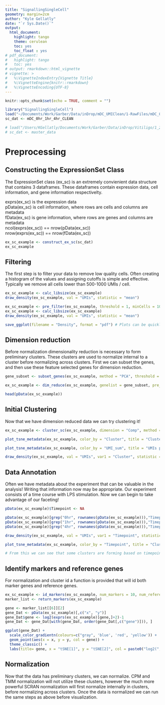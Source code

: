 ```yaml
---
title: "SignallingSingleCell"
geometry: margin=2cm
author: "Kyle Gellatly"
date: "`r Sys.Date()`"
output:
  html_document:
    highlight: tango
    theme: cerulean
    toc: yes
    toc_float : yes
# pdf_document:
#   highlight: tango
#   toc: yes
# output: rmarkdown::html_vignette
# vignette: >
#   %\VignetteIndexEntry{Vignette Title}
#   %\VignetteEngine{knitr::rmarkdown}
#   %\VignetteEncoding{UTF-8}
---
```


```r
knitr::opts_chunk$set(echo = TRUE, comment = "")
```


```r
library("SignallingSingleCell")
load("~/Documents/Work/Garber/Data/inDrop/mDC_UMIClean/1-RawFiles/mDC_0hr_1hr_4hr_CLEAN.Rdata")
sc_dat <- mDC_0hr_1hr_4hr_CLEAN

# load("/Users/KGellatly/Documents/Work/Garber/Data/inDrop/Vitiligo/1_29_18/Vitiligo_1_29_18_1000UMI_MASTER.Rdata")
# sc_dat <- master_data
```

# Preprocessing  

## Constructing the ExpressionSet Class  

The ExpressionSet class (ex_sc) is an extremely convienient data structure that contains 3 dataframes. These dataframes contain expression data, cell information, and gene information respectivelty. 

exprs(ex_sc) is the expression data  
pData(ex_sc) is cell information, where rows are cells and columns are metadata  
fData(ex_sc) is gene information, where rows are genes and columns are metadata  
ncol(exprs(ex_sc)) == nrow(pData(ex_sc))  
nrow(exprs(ex_sc)) == nrow(fData(ex_sc))  

```r
ex_sc_example <- construct_ex_sc(sc_dat) 
ex_sc_example
```

## Filtering

The first step is to filter your data to remove low quality cells. Often creating a histogram of the values and assigning cutoffs is simple and effective. Typically we remove all cells lower than 500-1000 UMIs / cell.

```r
ex_sc_example <- calc_libsize(ex_sc_example)
draw_density(ex_sc_example, val = "UMIs", statistic = "mean")  

ex_sc_example <- pre_filter(ex_sc_example, threshold = 1, minCells = 10, minUMI = 1010, maxUMI = 10000)  
ex_sc_example <- calc_libsize(ex_sc_example)
draw_density(ex_sc_example, val = "UMIs", statistic = "mean")  

save_ggplot(filename = "Density", format = "pdf") # Plots can be quickly and easily saved!
```

## Dimension reduction

Before normalization dimensionality reduction is necessary to form preliminary clusters. These clusters are used to normalize internal to a cluster before normalizing across clusters. First we can subset the genes, and then use these feature selected genes for dimension reduction.

```r
gene_subset <- subset_genes(ex_sc_example, method = "PCA", threshold = 3, minCells = 30, nComp = 10, cutoff = 0.75)  

ex_sc_example <- dim_reduce(ex_sc_example, genelist = gene_subset, pre_reduce = "iPCA", nComp = 15, tSNE_perp = 30, iterations = 500, print_progress=TRUE)  

head(pData(ex_sc_example))

```

## Initial Clustering

Now that we have dimension reduced data we can try clustering it!

```r
ex_sc_example <- cluster_sc(ex_sc_example, dimension = "Comp", method = "spectral", num_clust = 6)  

plot_tsne_metadata(ex_sc_example, color_by = "Cluster", title = "Clusters")

plot_tsne_metadata(ex_sc_example, color_by = "UMI_sum", title = "UMIs per cluster")

draw_density(ex_sc_example, val = "UMIs", var1 = "Cluster", statistic = "mean")

```

## Data Annotation

Often we have metadata about the experiment that can be valuable in the analysis! Writing that information now may be appropriate. Our experiment consists of a time course with LPS stimulation. Now we can begin to take advantage of our faceting!

```r
pData(ex_sc_example)$Timepoint <- NA

pData(ex_sc_example)[grep("0hr", rownames(pData(ex_sc_example))),"Timepoint"] <- "0hr"
pData(ex_sc_example)[grep("1hr", rownames(pData(ex_sc_example))),"Timepoint"] <- "1hr"
pData(ex_sc_example)[grep("4hr", rownames(pData(ex_sc_example))),"Timepoint"] <- "4hr"

draw_density(ex_sc_example, val = "UMIs", var1 = "Timepoint", statistic = "mean")  

plot_tsne_metadata(ex_sc_example, color_by = "Timepoint", title = "Clusters over Time", facet_by = "Cluster", size = 0.2)

# From this we can see that some clusters are forming based on timepoint, while others contain multiple timepoints.

```

## Identify markers and reference genes

For normalization and cluster id a function is provided that will id both marker genes and reference genes.

```r
ex_sc_example <- id_markers(ex_sc_example, num_markers = 10, num_reference = 1000)
marker_list <- return_markers(ex_sc_example)

gene <- marker_list[[6]][2]
gene_Dat <- pData(ex_sc_example)[,c("x", "y")]
gene_Dat$gene <- log2(exprs(ex_sc_example)[gene,]+2)-1
gene_Dat <- gene_Dat[with(gene_Dat, order(gene_Dat[,c("gene")])), ]

ggplot(gene_Dat) + 
  scale_color_gradientn(colours=c("gray", 'blue', 'red', 'yellow')) +
  geom_point(aes(x = x, y = y, col = gene)) +
  theme_classic() + 
  labs(title= gene, x = "tSNE[1]", y = "tSNE[2]", col = paste0("log2(", gene, ")"))
```


## Normalization

Now that the data has preliminary clusters, we can normalize. CPM and TMM normalization will not utilize these clusters, however the much more powerful SCRAN normalization will first normalize internally in clusters, before normalizing across clusters. Once the data is normalized we can run the same steps as above before visualization.

```r
```
